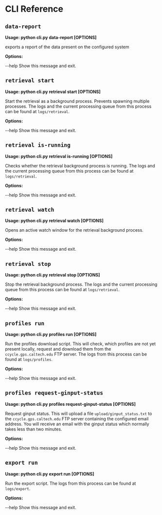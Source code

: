 # CLI Reference

## `data-report`

**Usage: python cli.py data-report [OPTIONS]**

exports a report of the data present on the configured system

**Options:**

--help  Show this message and exit.

## `retrieval start`

**Usage: python cli.py retrieval start [OPTIONS]**

Start the retrieval as a background process. Prevents spawning multiple
processes. The logs and the current processing queue from this process can
be found at `logs/retrieval`.

**Options:**

--help  Show this message and exit.

## `retrieval is-running`

**Usage: python cli.py retrieval is-running [OPTIONS]**

Checks whether the retrieval background process is running. The logs and the
current processing queue from this process can be found at `logs/retrieval`.

**Options:**

--help  Show this message and exit.

## `retrieval watch`

**Usage: python cli.py retrieval watch [OPTIONS]**

Opens an active watch window for the retrieval background process.

**Options:**

--help  Show this message and exit.

## `retrieval stop`

**Usage: python cli.py retrieval stop [OPTIONS]**

Stop the retrieval background process. The logs and the current processing
queue from this process can be found at `logs/retrieval`.

**Options:**

--help  Show this message and exit.

## `profiles run`

**Usage: python cli.py profiles run [OPTIONS]**

Run the profiles download script. This will check, which profiles are not
yet present locally, request and download them from the
`ccycle.gps.caltech.edu` FTP server. The logs from this process can be found
at `logs/profiles`.

**Options:**

--help  Show this message and exit.

## `profiles request-ginput-status`

**Usage: python cli.py profiles request-ginput-status [OPTIONS]**

Request ginput status. This will upload a file `upload/ginput_status.txt` to
the `ccycle.gps.caltech.edu` FTP server containing the configured email
address. You will receive an email with the ginput status which normally
takes less than two minutes.

**Options:**

--help  Show this message and exit.

## `export run`

**Usage: python cli.py export run [OPTIONS]**

Run the export script. The logs from this process can be found at
`logs/export`.

**Options:**

--help  Show this message and exit.

